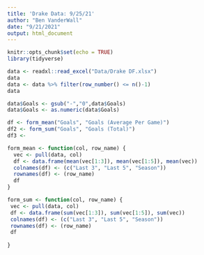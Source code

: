```yaml
---
title: 'Drake Data: 9/25/21'
author: "Ben VanderWall"
date: "9/21/2021"
output: html_document
---
```


```r
knitr::opts_chunk$set(echo = TRUE)
library(tidyverse)
```

```r
data <- readxl::read_excel("Data/Drake DF.xlsx")
data
data <- data %>% filter(row_number() <= n()-1)
data

data$Goals <- gsub("-","0",data$Goals)
data$Goals <- as.numeric(data$Goals)

df <- form_mean("Goals", "Goals (Average Per Game)")
df2 <- form_sum("Goals", "Goals (Total)")
df3 <- 


```

```r
form_mean <- function(col, row_name) {
  vec <- pull(data, col)
  df <- data.frame(mean(vec[1:3]), mean(vec[1:5]), mean(vec))
  colnames(df) <- (c("Last 3", "Last 5", "Season"))
  rownames(df) <- (row_name)
  df
}

form_sum <- function(col, row_name) {
 vec <- pull(data, col)
 df <- data.frame(sum(vec[1:3]), sum(vec[1:5]), sum(vec))
 colnames(df) <- (c("Last 3", "Last 5", "Season"))
 rownames(df) <- (row_name)
 df
 
}
```

